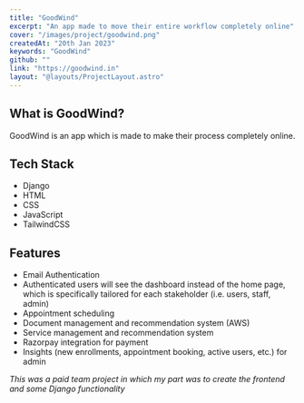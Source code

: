 ---
title: "GoodWind"
excerpt: "An app made to move their entire workflow completely online"
cover: "/images/project/goodwind.png"
createdAt: "20th Jan 2023"
keywords: "GoodWind"
github: ""
link: "https://goodwind.in"
layout: "@layouts/ProjectLayout.astro"
---

## What is GoodWind?

GoodWind is an app which is made to make their process completely online.

## Tech Stack

- Django
- HTML
- CSS
- JavaScript
- TailwindCSS

## Features

- Email Authentication
- Authenticated users will see the dashboard instead of the home page, which is specifically tailored for each stakeholder (i.e. users, staff, admin)
- Appointment scheduling
- Document management and recommendation system (AWS)
- Service management and recommendation system
- Razorpay integration for payment
- Insights (new enrollments, appointment booking, active users, etc.) for admin

_This was a paid team project in which my part was to create the frontend and some Django functionality_
